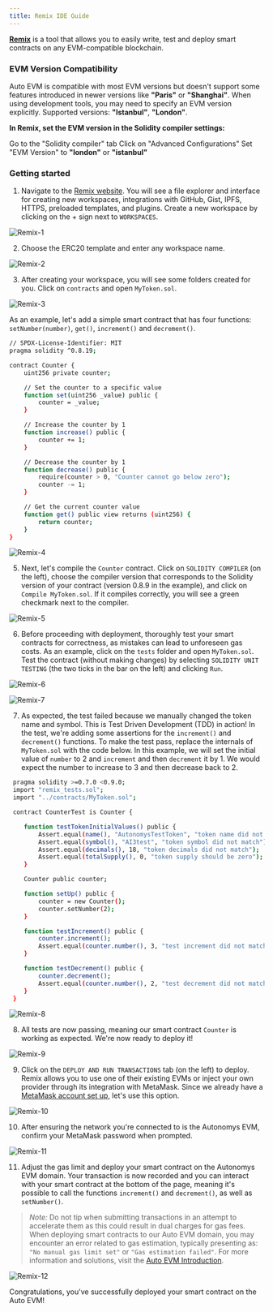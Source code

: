 ```yaml
---
title: Remix IDE Guide
---
```


[**Remix**](https://remix-ide.readthedocs.io/en/latest/) is a tool that allows you to easily write, test and deploy smart contracts on any EVM-compatible blockchain.

### EVM Version Compatibility

Auto EVM is compatible with most EVM versions but doesn't support some features introduced in newer versions like **"Paris"** or **"Shanghai"**. When using development tools, you may need to specify an EVM version explicitly. Supported versions: **"Istanbul"**, **"London"**. 

**In Remix, set the EVM version in the Solidity compiler settings:**

Go to the "Solidity compiler" tab
Click on "Advanced Configurations"
Set "EVM Version" to **"london"** or **"istanbul"**

### Getting started

1. Navigate to the [Remix website](https://remix.ethereum.org). You will see a file explorer and interface for creating new workspaces, integrations with GitHub, Gist, IPFS, HTTPS, preloaded templates, and plugins. Create a new workspace by clicking on the + sign next to `WORKSPACES`.

 ![Remix-1](/developers/Remix-1.png)

2. Choose the ERC20 template and enter any workspace name.

 ![Remix-2](/developers/Remix-2.png)

3. After creating your workspace, you will see some folders created for you. Click on `contracts` and open `MyToken.sol`.

 ![Remix-3](/developers/Remix-3.png)

As an example, let's add a simple smart contract that has four functions: `setNumber(number)`, `get()`, `increment()` and `decrement()`.

```bash
// SPDX-License-Identifier: MIT
pragma solidity ^0.8.19;

contract Counter {
    uint256 private counter;

    // Set the counter to a specific value
    function set(uint256 _value) public {
        counter = _value;
    }

    // Increase the counter by 1
    function increase() public {
        counter += 1;
    }

    // Decrease the counter by 1
    function decrease() public {
        require(counter > 0, "Counter cannot go below zero");
        counter -= 1;
    }

    // Get the current counter value
    function get() public view returns (uint256) {
        return counter;
    }
}
```

 ![Remix-4](/developers/Remix-4.png)

5. Next, let's compile the `Counter` contract. Click on `SOLIDITY COMPILER` (on the left), choose the compiler version that corresponds to the Solidity version of your contract (version 0.8.9 in the example), and click on `Compile MyToken.sol`. If it compiles correctly, you will see a green checkmark next to the compiler.

 ![Remix-5](/developers/Remix-5.png)

6. Before proceeding with deployment, thoroughly test your smart contracts for correctness, as mistakes can lead to unforeseen gas costs. As an example, click on the `tests` folder and open `MyToken.sol`. Test the contract (without making changes) by selecting `SOLIDITY UNIT TESTING` (the two ticks in the bar on the left) and clicking `Run`.

 ![Remix-6](/developers/Remix-6.png)

 ![Remix-7](/developers/Remix-7.png)

7. As expected, the test failed because we manually changed the token name and symbol. This is Test Driven Development (TDD) in action! In the test, we're adding some assertions for the `increment()` and `decrement()` functions. To make the test pass, replace the internals of `MyToken.sol` with the code below. In this example, we will set the initial value of `number` to 2 and `increment` and then `decrement` it by 1. We would expect the number to increase to 3 and then decrease back to 2.

 ```bash
  pragma solidity >=0.7.0 <0.9.0;
  import "remix_tests.sol";
  import "../contracts/MyToken.sol";

  contract CounterTest is Counter {

     function testTokenInitialValues() public {
         Assert.equal(name(), "AutonomysTestToken", "token name did not match");
         Assert.equal(symbol(), "AI3test", "token symbol did not match");
         Assert.equal(decimals(), 18, "token decimals did not match");
         Assert.equal(totalSupply(), 0, "token supply should be zero");
     }

     Counter public counter;

     function setUp() public {
         counter = new Counter();
         counter.setNumber(2);
     }

     function testIncrement() public {
         counter.increment();
         Assert.equal(counter.number(), 3, "test increment did not match");
     }

     function testDecrement() public {
         counter.decrement();
         Assert.equal(counter.number(), 2, "test decrement did not match");
     }
  }
 ```

 ![Remix-8](/developers/Remix-8.png)

8. All tests are now passing, meaning our smart contract `Counter` is working as expected. We're now ready to deploy it!

 ![Remix-9](/developers/Remix-9.png)

9. Click on the `DEPLOY AND RUN TRANSACTIONS` tab (on the left) to deploy. Remix allows you to use one of their existing EVMs or inject your own provider through its integration with MetaMask. Since we already have a [MetaMask account set up](/evm/metamask), let's use this option.

 ![Remix-10](/developers/Remix-10.png)

10. After ensuring the network you're connected to is the Autonomys EVM, confirm your MetaMask password when prompted.

 ![Remix-11](/developers/Remix-11.png)

11. Adjust the gas limit and deploy your smart contract on the Autonomys EVM domain. Your transaction is now recorded and you can interact with your smart contract at the bottom of the page, meaning it's possible to call the functions `increment()` and `decrement()`, as well as `setNumber()`.

> *Note:* Do not tip when submitting transactions in an attempt to accelerate them as this could result in dual charges for gas fees. When deploying smart contracts to our Auto EVM domain, you may encounter an error related to gas estimation, typically presenting as: `"No manual gas limit set"` or `"Gas estimation failed"`. For more information and solutions, visit the [Auto EVM Introduction](/evm/introduction).

![Remix-12](/developers/Remix-12.png)

Congratulations, you've successfully deployed your smart contract on the Auto EVM!
